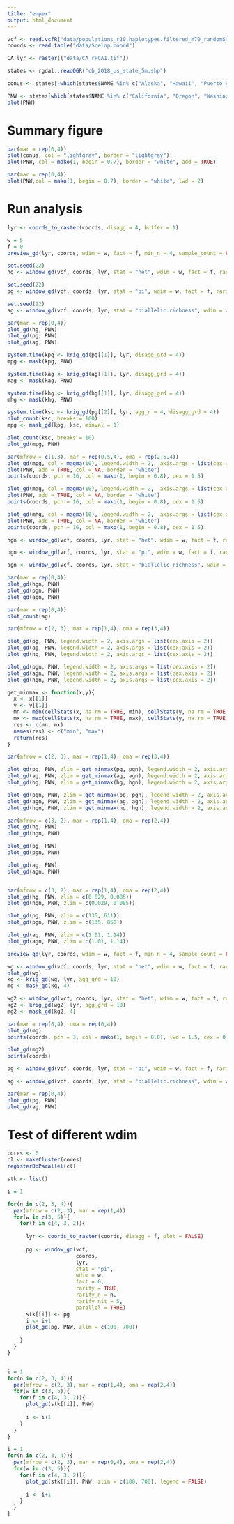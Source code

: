 ```yaml
---
title: "empex"
output: html_document
---
```

```r
vcf <- read.vcfR("data/populations_r20.haplotypes.filtered_m70_randomSNP.vcf")
coords <- read.table("data/Scelop.coord")

CA_lyr <- raster(("data/CA_rPCA1.tif"))

states <- rgdal::readOGR("cb_2018_us_state_5m.shp")

conus <- states[-which(states$NAME %in% c("Alaska", "Hawaii", "Puerto Rico", "American Samoa", "Guam", "Commonwealth of the Northern Mariana Islands", "United States Virgin Islands")),]

PNW <- states[which(states$NAME %in% c("California", "Oregon", "Washington", "Nevada", "Idaho")),]
plot(PNW)
```
# Summary figure

```r
par(mar = rep(0,4))
plot(conus, col = "lightgray", border = "lightgray")
plot(PNW, col = mako(1, begin = 0.7), border = "white", add = TRUE)
```
```r
par(mar = rep(0,4))
plot(PNW,col = mako(1, begin = 0.7), border = "white", lwd = 2)
```

# Run analysis

```r

lyr <- coords_to_raster(coords, disagg = 4, buffer = 1)

w = 5
f = 0
preview_gd(lyr, coords, wdim = w, fact = f, min_n = 4, sample_count = FALSE)

set.seed(22)
hg <- window_gd(vcf, coords, lyr, stat = "het", wdim = w, fact = f, rarify = TRUE, rarify_n = 2, rarify_nit = 5)

set.seed(22)
pg <- window_gd(vcf, coords, lyr, stat = "pi", wdim = w, fact = f, rarify = TRUE, rarify_n = 2, rarify_nit = 5, nloci = nrow(vcf))

set.seed(22)
ag <- window_gd(vcf, coords, lyr, stat = "biallelic.richness", wdim = w, fact = f, rarify = TRUE, rarify_n = 2, rarify_nit = 5)

par(mar = rep(0,4))
plot_gd(hg, PNW)
plot_gd(pg, PNW)
plot_gd(ag, PNW)

system.time(kpg <- krig_gd(pg[[1]], lyr, disagg_grd = 4))
mpg <- mask(kpg, PNW)

system.time(kag <- krig_gd(ag[[1]], lyr, disagg_grd = 4))
mag <- mask(kag, PNW)

system.time(khg <- krig_gd(hg[[1]], lyr, disagg_grd = 4))
mhg <- mask(khg, PNW)

```

```r
system.time(ksc <- krig_gd(pg[[2]], lyr, agg_r = 4, disagg_grd = 4))
plot_count(ksc, breaks = 100)
mpg <- mask_gd(kpg, ksc, minval = 1)

plot_count(ksc, breaks = 10)
plot_gd(mpg, PNW)
```


```r
par(mfrow = c(1,3), mar = rep(0.5,4), oma = rep(2.5,4))
plot_gd(mpg, col = magma(10), legend.width = 2,  axis.args = list(cex.axis = 1.5))
plot(PNW, add = TRUE, col = NA, border = "white")
points(coords, pch = 16, col = mako(1, begin = 0.8), cex = 1.5)

plot_gd(mag, col = magma(10), legend.width = 2,  axis.args = list(cex.axis = 1.5))
plot(PNW, add = TRUE, col = NA, border = "white")
points(coords, pch = 16, col = mako(1, begin = 0.8), cex = 1.5)

plot_gd(mhg, col = magma(10), legend.width = 2,  axis.args = list(cex.axis = 1.5))
plot(PNW, add = TRUE, col = NA, border = "white")
points(coords, pch = 16, col = mako(1, begin = 0.8), cex = 1.5)
```

```r

hgn <- window_gd(vcf, coords, lyr, stat = "het", wdim = w, fact = f, rarify = FALSE, min_n = 2)

pgn <- window_gd(vcf, coords, lyr, stat = "pi", wdim = w, fact = f, rarify = FALSE, min_n = 2)

agn <- window_gd(vcf, coords, lyr, stat = "biallelic.richness", wdim = w, fact = f, min_n = 2)

par(mar = rep(0,4))
plot_gd(hgn, PNW)
plot_gd(pgn, PNW)
plot_gd(agn, PNW)


```

```r
par(mar = rep(0,4))
plot_count(ag)
```

```r
par(mfrow = c(2, 3), mar = rep(1,4), oma = rep(3,4))

plot_gd(pg, PNW, legend.width = 2, axis.args = list(cex.axis = 2))
plot_gd(ag, PNW, legend.width = 2, axis.args = list(cex.axis = 2))
plot_gd(hg, PNW, legend.width = 2, axis.args = list(cex.axis = 2))

plot_gd(pgn, PNW, legend.width = 2, axis.args = list(cex.axis = 2))
plot_gd(agn, PNW, legend.width = 2, axis.args = list(cex.axis = 2))
plot_gd(hgn, PNW, legend.width = 2, axis.args = list(cex.axis = 2))

get_minmax <- function(x,y){
  x <- x[[1]]
  y <- y[[1]]
  mn <- min(cellStats(x, na.rm = TRUE, min), cellStats(y, na.rm = TRUE, min))
  mx <- max(cellStats(x, na.rm = TRUE, max), cellStats(y, na.rm = TRUE, max))
  res <- c(mn, mx)
  names(res) <- c("min", "max")
  return(res)
}

par(mfrow = c(2, 3), mar = rep(1,4), oma = rep(3,4))

plot_gd(pg, PNW, zlim = get_minmax(pg, pgn), legend.width = 2, axis.args = list(cex.axis = 2))
plot_gd(ag, PNW, zlim = get_minmax(ag, agn), legend.width = 2, axis.args = list(cex.axis = 2))
plot_gd(hg, PNW, zlim = get_minmax(hg, hgn), legend.width = 2, axis.args = list(cex.axis = 2))

plot_gd(pgn, PNW, zlim = get_minmax(pg, pgn), legend.width = 2, axis.args = list(cex.axis = 2))
plot_gd(agn, PNW, zlim = get_minmax(ag, agn), legend.width = 2, axis.args = list(cex.axis = 2))
plot_gd(hgn, PNW, zlim = get_minmax(hg, hgn), legend.width = 2, axis.args = list(cex.axis = 2))


```

```r
par(mfrow = c(3, 2), mar = rep(1,4), oma = rep(2,4))
plot_gd(hg, PNW)
plot_gd(hgn, PNW)

plot_gd(pg, PNW)
plot_gd(pgn, PNW)

plot_gd(ag, PNW)
plot_gd(agn, PNW)


par(mfrow = c(3, 2), mar = rep(1,4), oma = rep(2,4))
plot_gd(hg, PNW, zlim = c(0.029, 0.085))
plot_gd(hgn, PNW, zlim = c(0.029, 0.085))

plot_gd(pg, PNW, zlim = c(135, 611))
plot_gd(pgn, PNW, zlim = c(135, 850))

plot_gd(ag, PNW, zlim = c(1.01, 1.14))
plot_gd(agn, PNW, zlim = c(1.01, 1.14))


```

```r
preview_gd(lyr, coords, wdim = w, fact = f, min_n = 4, sample_count = FALSE)

wg <- window_gd(vcf, coords, lyr, stat = "het", wdim = w, fact = f, rarify = TRUE, rarify_n = 4, rarify_nit = 5)
plot_gd(wg)
kg <- krig_gd(wg, lyr, agg_grd = 10)
mg <- mask_gd(kg, 4)

wg2 <- window_gd(vcf, coords, lyr, stat = "het", wdim = w, fact = f, rarify = FALSE, min_n = 4)
kg2 <- krig_gd(wg2, lyr, agg_grd = 10)
mg2 <- mask_gd(kg2, 4)

par(mar = rep(0,4), oma = rep(0,4))
plot_gd(mg)
points(coords, pch = 3, col = mako(1, begin = 0.8), lwd = 1.5, cex = 0.8)

plot_gd(mg2)
points(coords)
```
```r
pg <- window_gd(vcf, coords, lyr, stat = "pi", wdim = w, fact = f, rarify = FALSE, min_n = 2)

ag <- window_gd(vcf, coords, lyr, stat = "biallelic.richness", wdim = w, fact = f, rarify = FALSE, min_n = 2)

par(mar = rep(0,4))
plot_gd(pg, PNW)
plot_gd(ag, PNW)
```
# Test of different wdim
```r


cores <- 6
cl <- makeCluster(cores)
registerDoParallel(cl)

stk <- list()

i = 1

for(n in c(2, 3, 4)){
  par(mfrow = c(2, 3), mar = rep(1,4))
  for(w in c(3, 5)){
    for(f in c(4, 3, 2)){
  
      lyr <- coords_to_raster(coords, disagg = f, plot = FALSE)
  
      pg <- window_gd(vcf, 
                      coords, 
                      lyr, 
                      stat = "pi", 
                      wdim = w, 
                      fact = 0,
                      rarify = TRUE, 
                      rarify_n = n,
                      rarify_nit = 5,
                      parallel = TRUE)
      stk[[i]] <- pg
      i <- i+1
      plot_gd(pg, PNW, zlim = c(100, 700))
      
    }
  }
}


i = 1
for(n in c(2, 3, 4)){
  par(mfrow = c(2, 3), mar = rep(1,4), oma = rep(2,4))
  for(w in c(3, 5)){
    for(f in c(4, 3, 2)){
      plot_gd(stk[[i]], PNW)
      
      i <- i+1
    }
  }
}

i = 1
for(n in c(2, 3, 4)){
  par(mfrow = c(2, 3), mar = rep(0,4), oma = rep(2,4))
  for(w in c(3, 5)){
    for(f in c(4, 3, 2)){
      plot_gd(stk[[i]], PNW, zlim = c(100, 700), legend = FALSE)
      
      i <- i+1
    }
  }
}
```



